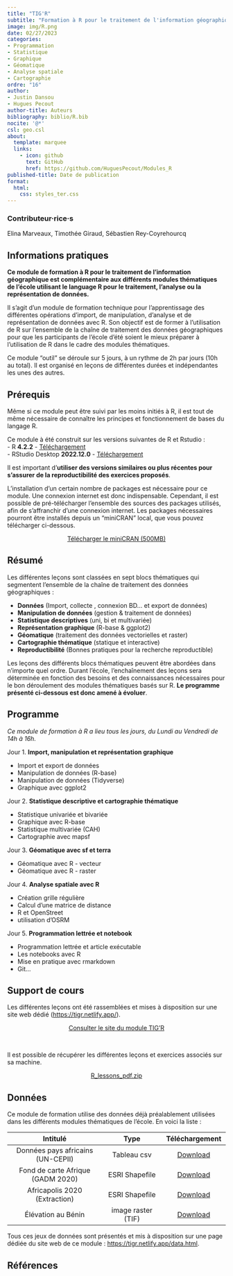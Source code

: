 ```yaml
---
title: "TIG'R"
subtitle: "Formation à R pour le traitement de l'information géographique"
image: img/R.png
date: 02/27/2023
categories: 
- Programmation
- Statistique
- Graphique
- Géomatique
- Analyse spatiale
- Cartographie
ordre: "16" 
author: 
- Justin Dansou
- Hugues Pecout
author-title: Auteurs
bibliography: biblio/R.bib
nocite: '@*'
csl: geo.csl
about:
  template: marquee
  links:
    - icon: github
      text: GitHub
      href: https://github.com/HuguesPecout/Modules_R
published-title: Date de publication 
format:
  html: 
    css: styles_ter.css
---
```


::: {#contrib}
### Contributeur·rice·s

Elina Marveaux, Timothée Giraud, Sébastien Rey-Coyrehourcq
:::

## <i class="bi bi-info-circle"></i> Informations pratiques

::: {#block}
**Ce module de formation à R pour le traitement de l'information géographique est complémentaire aux différents modules thématiques de l'école utilisant le language R pour le traitement, l'analyse ou la représentation de données.**

Il s'agit d'un module de formation technique pour l'apprentissage des différentes opérations d'import, de manipulation, d'analyse et de représentation de données avec R. Son objectif est de former à l'utilisation de R sur l'ensemble de la chaîne de traitement des données géographiques pour que les participants de l'école d'été soient le mieux préparer à l'utilisation de R dans le cadre des modules thématiques.

Ce module "outil" se déroule sur 5 jours, à un rythme de 2h par jours (10h au total). Il est organisé en leçons de différentes durées et indépendantes les unes des autres.

## <i class="bi bi-ui-checks-grid"></i> Prérequis

<div>

Même si ce module peut être suivi par les moins initiés à R, il est tout de même nécessaire de connaître les principes et fonctionnement de bases du langage R.

Ce module à été construit sur les versions suivantes de R et Rstudio :\
- R **4.2.2** - [Téléchargement](https://cran.r-project.org/)\
- RStudio Desktop **2022.12.0** - [Téléchargement](https://posit.co/download/rstudio-desktop/)

Il est important d'**utiliser des versions similaires ou plus récentes pour s'assurer de la reproductibilité des exercices proposés**.

L'installation d'un certain nombre de packages est nécessaire pour ce module. Une connexion internet est donc indispensable. Cependant, il est possible de pré-télécharger l'ensemble des sources des packages utilisés, afin de s'affranchir d'une connexion internet. Les packages nécessaires pourront être installés depuis un "miniCRAN" local, que vous pouvez télécharger ci-dessous.

</div>

<center><a href="https://bit.ly/3X1L4lk" class="btn btn-warning" role="button" aria-disabled="true"><i class="bi bi-cloud-arrow-down"></i> Télécharger le miniCRAN (500MB) </a></center>

## <i class="bi bi-bookmark"></i> Résumé

<div>

Les différentes leçons sont classées en sept blocs thématiques qui segmentent l'ensemble de la chaîne de traitement des données géographiques :

-   **Données** (Import, collecte , connexion BD... et export de données)
-   **Manipulation de données** (gestion & traitement de données)
-   **Statistique descriptives** (uni, bi et multivariée)
-   **Représentation graphique** (R-base & ggplot2)
-   **Géomatique** (traitement des données vectorielles et raster)
-   **Cartographie thématique** (statique et interactive)
-   **Reproductibilité** (Bonnes pratiques pour la recherche reproductible)

Les leçons des différents blocs thématiques peuvent être abordées dans n'importe quel ordre. Durant l'école, l'enchaînement des leçons sera déterminée en fonction des besoins et des connaissances nécessaires pour le bon déroulement des modules thématiques basés sur R. **Le programme présenté ci-dessous est donc amené à évoluer**.

</div>

## <i class="bi bi-calendar-week"></i> Programme

<div>

*Ce module de formation à R a lieu tous les jours, du Lundi au Vendredi de 14h à 16h.*

Jour 1. **Import, manipulation et représentation graphique**

-   Import et export de données
-   Manipulation de données (R-base)
-   Manipulation de données (Tidyverse)
-   Graphique avec ggplot2

Jour 2. **Statistique descriptive et cartographie thématique**

-   Statistique univariée et bivariée
-   Graphique avec R-base
-   Statistique multivariée (CAH)
-   Cartographie avec mapsf

Jour 3. **Géomatique avec sf et terra**

-   Géomatique avec R - vecteur
-   Géomatique avec R - raster

Jour 4. **Analyse spatiale avec R**

-   Création grille régulière
-   Calcul d'une matrice de distance
-   R et OpenStreet
-   utilisation d'OSRM

Jour 5. **Programmation lettrée et notebook**

-   Programmation lettrée et article exécutable
-   Les notebooks avec R
-   Mise en pratique avec rmarkdown
-   Git...


</div>

## <i class="bi bi-person-video3"></i> Support de cours

<div>

Les différentes leçons ont été rassemblées et mises à disposition sur une site web dédié (<https://tigr.netlify.app/>).

</div>

<center><a href="https://tigr.netlify.app/" class="btn btn-warning" role="button" aria-disabled="true"><i class="bi bi-eye"></i> Consulter le site du module TIG'R</a></center>

\

<div>

Il est possible de récupérer les différentes leçons et exercices associés sur sa machine.

</div>

<center><a href="" class="btn btn-info" role="button" aria-disabled="true"><i class="bi bi-cloud-arrow-down"></i> R_lessons_pdf.zip</a></center>

## <i class="bi bi-clipboard-data"></i> Données

Ce module de formation utilise des données déjà préalablement utilisées dans les différents modules thématiques de l'école. En voici la liste :

<div>

|             Intitulé              |        Type        |                                                                     Téléchargement                                                                      |
|:-----------------------------:|:------------------:|:-------------------:|
| Données pays africains (UN-CEPII) |    Tableau csv     | <a href="https://bit.ly/3DaCAkX" class="btn btn-outline-warning" role="button" aria-disabled="true"><i class="bi bi-cloud-arrow-down"></i> Download</a> |
| Fond de carte Afrique (GADM 2020) |   ESRI Shapefile   | <a href="https://bit.ly/3DaAUb2" class="btn btn-outline-warning" role="button" aria-disabled="true"><i class="bi bi-cloud-arrow-down"></i> Download</a> |
|   Africapolis 2020 (Extraction)   |   ESRI Shapefile   | <a href="https://bit.ly/3wnQKeG" class="btn btn-outline-warning" role="button" aria-disabled="true"><i class="bi bi-cloud-arrow-down"></i> Download</a> |
|        Élévation au Bénin         | image raster (TIF) | <a href="https://bit.ly/3XqLAKR" class="btn btn-outline-warning" role="button" aria-disabled="true"><i class="bi bi-cloud-arrow-down"></i> Download</a> |

Tous ces jeux de données sont présentés et mis à disposition sur une page dédiée du site web de ce module : <https://tigr.netlify.app/data.html>.

</div>
:::

## <i class="bi bi-file-earmark-text"></i> Références

::: {#refs}
:::
